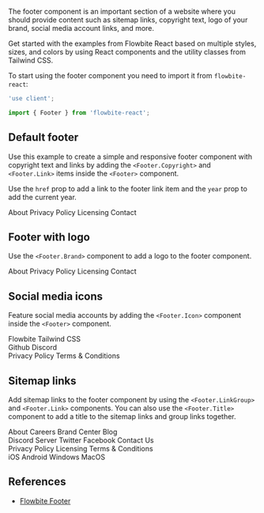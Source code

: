 
The footer component is an important section of a website where you should provide content such as sitemap links, copyright text, logo of your brand, social media account links, and more.

Get started with the examples from Flowbite React based on multiple styles, sizes, and colors by using React components and the utility classes from Tailwind CSS.

To start using the footer component you need to import it from `flowbite-react`:

```jsx
'use client';

import { Footer } from 'flowbite-react';
```

## Default footer

Use this example to create a simple and responsive footer component with copyright text and links by adding the `<Footer.Copyright>` and `<Footer.Link>` items inside the `<Footer>` component.

Use the `href` prop to add a link to the footer link item and the `year` prop to add the current year.

<CodePreview title="Default footer">
  <Footer container>
    <Footer.Copyright href="#" by="Flowbite™" year={2022} />
    <Footer.LinkGroup>
      <Footer.Link href="#">About</Footer.Link>
      <Footer.Link href="#">Privacy Policy</Footer.Link>
      <Footer.Link href="#">Licensing</Footer.Link>
      <Footer.Link href="#">Contact</Footer.Link>
    </Footer.LinkGroup>
  </Footer>
</CodePreview>

## Footer with logo

Use the `<Footer.Brand>` component to add a logo to the footer component.

<CodePreview title="Footer with logo">
  <Footer container>
    <div className="w-full text-center">
      <div className="w-full justify-between sm:flex sm:items-center sm:justify-between">
        <Footer.Brand
          href="https://flowbite.com"
          src="https://flowbite.com/docs/images/logo.svg"
          alt="Flowbite Logo"
          name="Flowbite"
        />
        <Footer.LinkGroup>
          <Footer.Link href="#">About</Footer.Link>
          <Footer.Link href="#">Privacy Policy</Footer.Link>
          <Footer.Link href="#">Licensing</Footer.Link>
          <Footer.Link href="#">Contact</Footer.Link>
        </Footer.LinkGroup>
      </div>
      <Footer.Divider />
      <Footer.Copyright href="#" by="Flowbite™" year={2022} />
    </div>
  </Footer>
</CodePreview>

## Social media icons

Feature social media accounts by adding the `<Footer.Icon>` component inside the `<Footer>` component.

<CodePreview title="Footer with social media icons">
  <Footer container>
    <div className="w-full">
      <div className="grid w-full justify-between sm:flex sm:justify-between md:flex md:grid-cols-1">
        <div>
          <Footer.Brand
            href="https://flowbite.com"
            src="https://flowbite.com/docs/images/logo.svg"
            alt="Flowbite Logo"
            name="Flowbite"
          />
        </div>
        <div className="grid grid-cols-2 gap-8 sm:mt-4 sm:grid-cols-3 sm:gap-6">
          <div>
            <Footer.Title title="about" />
            <Footer.LinkGroup col>
              <Footer.Link href="#">Flowbite</Footer.Link>
              <Footer.Link href="#">Tailwind CSS</Footer.Link>
            </Footer.LinkGroup>
          </div>
          <div>
            <Footer.Title title="Follow us" />
            <Footer.LinkGroup col>
              <Footer.Link href="#">Github</Footer.Link>
              <Footer.Link href="#">Discord</Footer.Link>
            </Footer.LinkGroup>
          </div>
          <div>
            <Footer.Title title="Legal" />
            <Footer.LinkGroup col>
              <Footer.Link href="#">Privacy Policy</Footer.Link>
              <Footer.Link href="#">Terms &amp; Conditions</Footer.Link>
            </Footer.LinkGroup>
          </div>
        </div>
      </div>
      <Footer.Divider />
      <div className="w-full sm:flex sm:items-center sm:justify-between">
        <Footer.Copyright href="#" by="Flowbite™" year={2022} />
        <div className="mt-4 flex space-x-6 sm:mt-0 sm:justify-center">
          <Footer.Icon href="#" icon={BsFacebook} />
          <Footer.Icon href="#" icon={BsInstagram} />
          <Footer.Icon href="#" icon={BsTwitter} />
          <Footer.Icon href="#" icon={BsGithub} />
          <Footer.Icon href="#" icon={BsDribbble} />
        </div>
      </div>
    </div>
  </Footer>
</CodePreview>

## Sitemap links

Add sitemap links to the footer component by using the `<Footer.LinkGroup>` and `<Footer.Link>` components. You can also use the `<Footer.Title>` component to add a title to the sitemap links and group links together.

<CodePreview title="Footer sitemap links">
  <Footer bgDark>
    <div className="w-full">
      <div className="grid w-full grid-cols-2 gap-8 px-6 py-8 md:grid-cols-4">
        <div>
          <Footer.Title title="Company" />
          <Footer.LinkGroup col>
            <Footer.Link href="#">About</Footer.Link>
            <Footer.Link href="#">Careers</Footer.Link>
            <Footer.Link href="#">Brand Center</Footer.Link>
            <Footer.Link href="#">Blog</Footer.Link>
          </Footer.LinkGroup>
        </div>
        <div>
          <Footer.Title title="help center" />
          <Footer.LinkGroup col>
            <Footer.Link href="#">Discord Server</Footer.Link>
            <Footer.Link href="#">Twitter</Footer.Link>
            <Footer.Link href="#">Facebook</Footer.Link>
            <Footer.Link href="#">Contact Us</Footer.Link>
          </Footer.LinkGroup>
        </div>
        <div>
          <Footer.Title title="legal" />
          <Footer.LinkGroup col>
            <Footer.Link href="#">Privacy Policy</Footer.Link>
            <Footer.Link href="#">Licensing</Footer.Link>
            <Footer.Link href="#">Terms &amp; Conditions</Footer.Link>
          </Footer.LinkGroup>
        </div>
        <div>
          <Footer.Title title="download" />
          <Footer.LinkGroup col>
            <Footer.Link href="#">iOS</Footer.Link>
            <Footer.Link href="#">Android</Footer.Link>
            <Footer.Link href="#">Windows</Footer.Link>
            <Footer.Link href="#">MacOS</Footer.Link>
          </Footer.LinkGroup>
        </div>
      </div>
      <div className="w-full bg-gray-700 px-4 py-6 sm:flex sm:items-center sm:justify-between">
        <Footer.Copyright href="#" by="Flowbite™" year={2022} />
        <div className="mt-4 flex space-x-6 sm:mt-0 sm:justify-center">
          <Footer.Icon href="#" icon={BsFacebook} />
          <Footer.Icon href="#" icon={BsInstagram} />
          <Footer.Icon href="#" icon={BsTwitter} />
          <Footer.Icon href="#" icon={BsGithub} />
          <Footer.Icon href="#" icon={BsDribbble} />
        </div>
      </div>
    </div>
  </Footer>
</CodePreview>

## References

- [Flowbite Footer](https://flowbite.com/docs/components/footer/)

